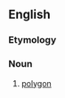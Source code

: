 ==English==

===Etymology===
{{prefix|en|poly|angle}}

===Noun===
{{en-noun}}

# {{lb|en|rare|mathematics}} [[polygon]]